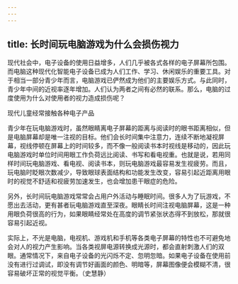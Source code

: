```yaml
---
---
---
```

title: 长时间玩电脑游戏为什么会损伤视力
---




现代社会中，电子设备的使用日益增多，人们几乎被各式各样的电子屏幕所包围。而电脑这种现代化智能电子设备已成为人们工作、学习、休闲娱乐的重要工具。对于相当一部分青少年而言，电脑游戏已俨然成为他们的主要娱乐方式。与此同时，青少年中间的近视率逐年增加。人们认为两者之间有必然的联系。那么，电脑的过度使用为什么对使用者的视力造成损伤呢？



现代儿童经常接触各种电子产品



青少年在玩电脑游戏时，虽然眼睛离电子屏幕的距离与阅读时的眼书距离相似，但是电脑屏幕却是唯一注视的目标。他们会长时间集中注意力，连续不断地凝视屏幕，视线停顿在屏幕上的时间较多，而不像一般阅读书本时视线是移动的，因此玩电脑游戏时单位时间用眼工作负荷远比阅读、书写和看电视重。也就是说，若用同样时间玩电脑游戏、看电视、阅读书本，则玩电脑游戏最容易发生视疲劳。而且，玩电脑时眨眼次数减少，导致眼球表面结构和功能发生改变，容易引起近距离用眼时的视觉不舒适和视疲劳加速发生，也会增加患干眼症的危险。

另外，长时间玩电脑游戏常常会占用户外活动与睡眠时间。很多人为了玩游戏，不愿出去活动，更有甚者玩电脑游戏直至深夜。眼睛长时间注视电脑屏幕，这是一种用眼负荷很高的行为，如果眼睛经常处在高度的调节紧张状态得不到放松，那就很容易引起近视。

实际上，不光是电脑，电视机、游戏机和手机等各类电子屏幕的特性也不可避免地会对人的视力产生影响。当各类视屏电源转换成光源时，都会直射刺激人们的双眼。通常情况下，来自电子设备的光闪烁不定、忽明忽暗。如果电子设备在使用前没有进行过调试，即没有调节好画面的颜色、明暗等，屏幕图像便会模糊不清，很容易破坏正常的视觉平衡。（史慧静）